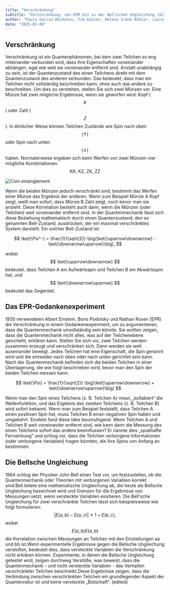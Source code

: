 ```yaml
---
title: "Verschränkung"
subtitle: "Verschränkung: von EPR bis zu der Bellschen Ungleichung (mittel)"
author: "Paula García-Mochales, Tim Kaiser, Helena Iréne Köhler, Laura Rojo Guerrero"
date: "2025-01-08"
---
```


## Verschränkung

Verschränkung ist ein Quantenphänomen, bei dem zwei Teilchen so eng miteinander verbunden sind, dass ihre Eigenschaften voneinander abhängen, egal wie weit sie voneinander entfernt sind. Anstatt unabhängig zu sein, ist der Quantenzustand des einen Teilchens direkt mit dem Quantenzustand des anderen verbunden. Das bedeutet, dass man ein Teilchen nicht vollständig beschreiben kann, ohne auch das andere zu beschreiben.
Um dies zu verstehen, stellen Sie sich zwei Münzen vor. Eine Münze hat zwei mögliche Ergebnisse, wenn sie geworfen wird: Kopf ($$ K $$) oder Zahl ($$ Z $$). In ähnlicher Weise können Teilchen Zustände wie Spin nach oben $$ (\uparrow) $$ oder Spin nach unten $$ (\downarrow) $$ haben. Normalerweise ergeben sich beim Werfen von zwei Münzen vier mögliche Kombinationen: $$ \text{KK, KZ, ZK, ZZ} $$

![Coin entanglement](/posts/assets/entries/entanglement/coin_entanglement.png)

Wenn die beiden Münzen jedoch verschränkt sind, bestimmt das Werfen einer Münze das Ergebnis der anderen. Wenn zum Beispiel Münze A Kopf zeigt, weiß man sofort, dass Münze B Zahl zeigt, noch bevor man sie ansieht. Diese Korrelation besteht auch dann, wenn die Münzen (oder Teilchen) weit voneinander entfernt sind.
In der Quantenmechanik lässt sich diese Beziehung mathematisch durch einen Quantenzustand, den so genannten Bell-Zustand, ausdrücken, der ein maximal verschränktes System darstellt. Ein solcher Bell-Zustand ist:

$$ 
\ket{\Psi^-} = \frac{1}{\sqrt{2}} \big(\ket{\uparrow\downarrow} - \ket{\downarrow\uparrow}\big), 
$$

wobei $$ \ket{\uparrow\downarrow} $$ bedeutet, dass Teilchen A ein Aufwärtsspin und Teilchen B ein Abwärtsspin hat, und $$ \ket{\downarrow\uparrow} $$ bedeutet das Gegenteil.

## Das EPR-Gedankenexperiment

1935 verwendeten Albert Einstein, Boris Podolsky und Nathan Rosen (EPR) die Verschränkung in einem Gedankenexperiment, um zu argumentieren, dass die Quantenmechanik unvollständig sein könnte. Sie wollten zeigen, dass die Quantenmechanik nicht alles, was auf der Teilchenebene geschieht, erklären kann.
Stellen Sie sich vor, zwei Teilchen werden zusammen erzeugt und verschränken sich. Dann werden sie weit auseinander bewegt. Jedes Teilchen hat eine Eigenschaft, die Spin genannt wird und die entweder nach oben oder nach unten gerichtet sein kann. Nach der Quantenmechanik befinden sich die beiden Teilchen in einer Überlagerung, die wie folgt beschrieben wird, bevor man den Spin der beiden Teilchen messen kann:

$$ 
\ket{\Psi} = \frac{1}{\sqrt{2}} \big(\ket{\uparrow\downarrow} + \ket{\downarrow\uparrow}\big) 
$$

Wenn man den Spin eines Teilchens (z. B. Teilchen A) misst, „kollabiert“ die Wellenfunktion, und das Ergebnis des zweiten Teilchens (z. B. Teilchen B) wird sofort bekannt. Wenn man zum Beispiel feststellt, dass Teilchen A einen positiven Spin hat, muss Teilchen B einen negativen Spin haben und umgekehrt.
Einstein fand diese Idee beunruhigend. Wenn Teilchen A und Teilchen B weit voneinander entfernt sind, wie kann dann die Messung des einen Teilchens sofort das andere beeinflussen? Er nannte dies „spukhafte Fernwirkung“ und schlug vor, dass die Teilchen verborgene Informationen (oder verborgene Variablen) tragen könnten, die ihre Spins von Anfang an bestimmen.

## Die Bellsche Ungleichung

1964 schlug der Physiker John Bell einen Test vor, um festzustellen, ob die Quantenmechanik oder Theorien mit verborgenen Variablen korrekt sind.Bell leitete eine mathematische Ungleichung ab, die heute als Bellsche Ungleichung bezeichnet wird und Grenzen für die Ergebnisse von Messungen setzt, wenn versteckte Variablen existieren.
Die Bell'sche Ungleichung für zwei verschränkte Teilchen lässt sich beispielsweise wie folgt formulieren:
$$ 
|E(a, b) - E(a, c)| \leq 1 + E(b, c), 
$$
wobei $$ E(a,b)E(a, b) $$ die Korrelation zwischen Messungen an Teilchen mit den Einstellungen aa und bb ist.Wenn experimentelle Ergebnisse gegen die Bellsche Ungleichung verstoßen, bedeutet dies, dass versteckte Variablen die Verschränkung nicht erklären können.
Experimente, in denen die Bellsche Ungleichung getestet wird, zeigen durchweg Verstöße, was beweist, dass die Quantenmechanik - und nicht versteckte Variablen - das Verhalten verschränkter Teilchen beschreibt.Diese Ergebnisse zeigen, dass die Verbindung zwischen verschränkten Teilchen ein grundlegender Aspekt der Quantennatur ist und keine versteckte „Botschaft“. (edited)
